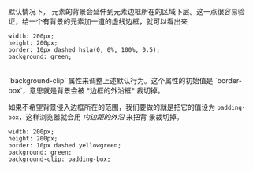 默认情况下， 元素的背景会延伸到元素边框所在的区域下层。这一点很容易验证，给一个有背景的元素加一道的虚线边框，就可以看出来

```
width: 200px;
height: 200px;
border: 10px dashed hsla(0, 0%, 100%, 0.5);
background: green;
```

<div
  style={{
    width: "200px",
    height: "200px",
    border: "10px dashed hsla(0, 0%, 100%, 0.5)",
    background: "green",
  }}
></div>

<br />
`background-clip` 属性来调整上述默认行为。这个属性的初始值是 `border-box`，意思就是背景会被
*边框的外沿框* 裁切掉。

如果不希望背景侵入边框所在的范围，我们要做的就是把它的值设为 `padding-box`，这样浏览器就会用 _内边距的外沿_ 来把背
景裁切掉。

```
width: 200px;
height: 200px;
border: 10px dashed yellowgreen;
background: green;
background-clip: padding-box;
```

<div
  style={{
    width: "200px",
    height: "200px",
    border: "10px dashed yellowgreen",
    background: "green",
    backgroundClip: "padding-box",
  }}
></div>
